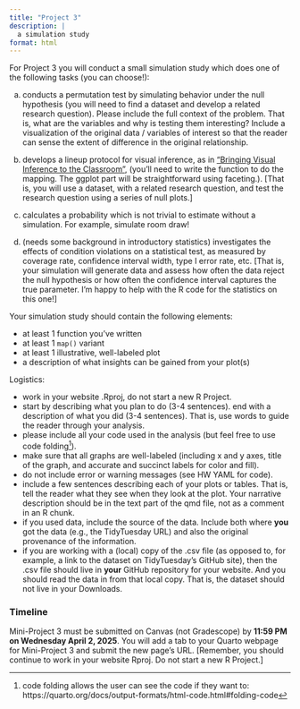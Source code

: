 ```yaml
---
title: "Project 3"
description: |
  a simulation study
format: html
---
```


For Project 3 you will conduct a small simulation study which does one of the following tasks (you can choose!):

a) conducts a permutation test by simulating behavior under the null hypothesis (you will need to find a dataset and develop a related research question). Please include the full context of the problem. That is, what are the variables and why is testing them interesting?  Include a visualization of the original data / variables of interest so that the reader can sense the extent of difference in the original relationship.

b) develops a lineup protocol for visual inference, as in <a href = "https://www.tandfonline.com/doi/full/10.1080/26939169.2021.1920866#d1e209" target = "_blank">"Bringing Visual Inference to the Classroom"</a>, (you'll need to write the function to do the mapping.  The ggplot part will be straightforward using faceting.).  [That is, you will use a dataset, with a related research question, and test the research question using a series of null plots.]

c) calculates a probability which is not trivial to estimate without a simulation.  For example, simulate room draw!

d) (needs some background in introductory statistics) investigates the effects of condition violations on a statistical test, as measured by coverage rate, confidence interval width, type I error rate, etc.  [That is, your simulation will generate data and assess how often the data reject the null hypothesis or how often the confidence interval captures the true parameter. I'm happy to help with the R code for the statistics on this one!]

Your simulation study should contain the following elements:

- at least 1 function you've written
- at least 1 `map()` variant
- at least 1 illustrative, well-labeled plot
- a description of what insights can be gained from your plot(s)

Logistics:

- work in your website .Rproj, do not start a new R Project.
- start by describing what you plan to do (3-4 sentences). end with a description of what you did (3-4 sentences).  That is, use words to guide the reader through your analysis.
- please include all your code used in the analysis (but feel free to use code folding^[code folding allows the user can see the code if they want to: https://quarto.org/docs/output-formats/html-code.html#folding-code]).
- make sure that all graphs are well-labeled (including x and y axes, title of the graph, and accurate and succinct labels for color and fill).
- do not include error or warning messages (see HW YAML for code).
- include a few sentences describing each of your plots or tables.  That is, tell the reader what they see when they look at the plot. Your narrative description should be in the text part of the qmd file, not as a comment in an R chunk.
- if you used data, include the source of the data. Include both where **you** got the data (e.g., the TidyTuesday URL) and also the original provenance of the information.
- if you are working with a (local) copy of the .csv file (as opposed to, for example, a link to the dataset on TidyTuesday's GitHub site), then the .csv file should live in **your** GitHub repository for your website. And you should read the data in from that local copy. That is, the dataset should not live in your Downloads.




### Timeline


Mini-Project 3 must be submitted on Canvas (not Gradescope) by **11:59 PM on Wednesday April 2, 2025**.  You will add a tab to your Quarto webpage for Mini-Project 3 and submit the new page's URL. [Remember, you should continue to work in your website Rproj. Do not start a new R Project.]

